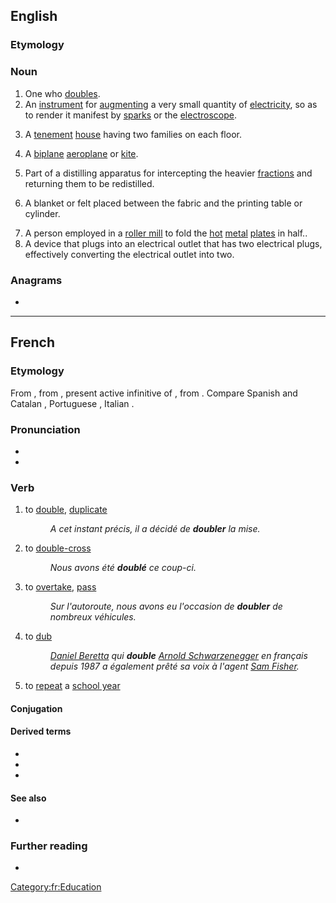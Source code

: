==English==

===Etymology===
{{suffix|en|double|er}}

===Noun===
{{en-noun}}

# One who [[double]]s.
# An [[instrument]] for [[augment]]ing a very small quantity of [[electricity]], so as to render it manifest by [[spark]]s or the [[electroscope]].
# {{lb|en|US|dialect}} A [[tenement]] [[house]] having two families on each floor.
# {{lb|en|colloquial}} A [[biplane]] [[aeroplane]] or [[kite]].
# Part of a distilling apparatus for intercepting the heavier [[fraction]]s and returning them to be redistilled.
# {{lb|en|calico printing}} A blanket or felt placed between the fabric and the printing table or cylinder.
# A person employed in a [[roller mill]] to fold the [[hot]] [[metal]] [[plate]]s in half..
# A device that plugs into an electrical outlet that has two electrical plugs, effectively converting the electrical outlet into two.

===Anagrams===
* {{anagrams|en|a=bdeloru|Boulder|boulder}}

----

==French==

===Etymology===
From {{inh|fr|fro|dobler}}, from {{inh|fr|LL.|dūplāre}}, present active infinitive of {{m|la|dūplō}}, from {{inh|fr|la|dūplus}}. Compare Spanish and Catalan {{m|ca|doblar}}, Portuguese {{m|pt|dobrar}}, Italian {{m|it|doppiare}}.

===Pronunciation===
* {{fr-IPA}}
* {{audio|fr|Fr-doubler.ogg|Audio}}

===Verb===
{{fr-verb}}

# to [[double]], [[duplicate]]
#: ''A cet instant précis, il a décidé de '''doubler''' la mise.''
# to [[double-cross]]
#: ''Nous avons été '''doublé''' ce coup-ci.''
# to [[overtake]], [[pass]]
#: ''Sur l'autoroute, nous avons eu l'occasion de '''doubler''' de nombreux véhicules.''
# to [[dub]]
#: ''[[:w:Daniel Beretta|Daniel Beretta]] qui '''double''' [[:w:Arnold Schwarzenegger|Arnold Schwarzenegger]] en français depuis 1987 a également prêté sa voix à l'agent [[:w:Sam Fisher|Sam Fisher]].''
# {{lb|fr|Belgium}} to [[repeat]] a [[school year]]
#: {{syn|fr|redoubler}}

====Conjugation====
{{fr-conj-auto}}

====Derived terms====
* {{l|fr|doublage}}
* {{l|fr|redoubler}}
* {{l|fr|dédoubler}}

====See also====
* {{l|fr|dupliquer}}

===Further reading===
* {{R:TLFi}}

[[Category:fr:Education]]
